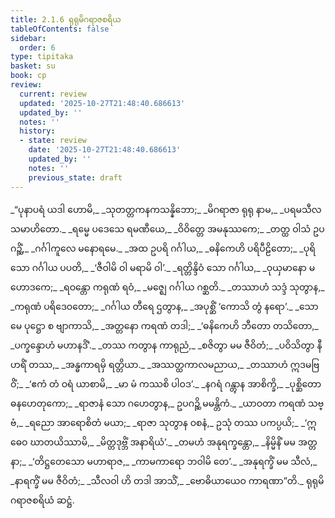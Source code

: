 ```yaml
---
title: 2.1.6 ရုရုမိဂရာဇစရိယ
tableOfContents: false
sidebar:
  order: 6
type: tipitaka
basket: su
book: cp
review:
  current: review
  updated: '2025-10-27T21:48:40.686613'
  updated_by: ''
  notes: ''
  history:
  - state: review
    date: '2025-10-27T21:48:40.686613'
    updated_by: ''
    notes: ''
    previous_state: draft
---
```



<ReviewStatus review={frontmatter.review} showDetails={true} />

<HypothesisAnnotation frontmatter={frontmatter} />

<DynamicBreadcrumb />

<Division number="48" book="cp" e="ch" v="21" p="403">

<Paragraph number="214" type="verses" book="cp">
_“ပုနာပရံ ယဒါ ဟောမိ,_  
_သုတတ္တကနကသန္နိဘော;_  
_မိဂရာဇာ ရုရု နာမ,_  
_ပရမသီလသမာဟိတော._  

</Paragraph>

</Division>
<Division number="49" book="cp" e="ch" v="21" p="403">

<Paragraph number="215" type="verses" book="cp">
_ရမ္မေ ပဒေသေ ရမဏီယေ,_  
_ဝိဝိတ္တေ အမနုဿကေ;_  
_တတ္ထ ဝါသံ ဥပဂဉ္ဆိံ,_  
_ဂင်္ဂါကူလေ မနောရမေ._  

</Paragraph>

</Division>
<Division number="50" book="cp" e="ch" v="21" p="403">

<Paragraph number="216" type="verses" book="cp">
_အထ ဥပရိ ဂင်္ဂါယ,_  
_ဓနိကေဟိ ပရိပီဠိတော;_  
_ပုရိသော ဂင်္ဂါယ ပပတိ,_  
_‘ဇီဝါမိ ဝါ မရာမိ ဝါ’._  

</Paragraph>

</Division>
<Division number="51" book="cp" e="ch" v="21" p="403">

<Paragraph number="217" type="verses" book="cp">
_ရတ္တိန္ဒိဝံ သော ဂင်္ဂါယ,_  
_ဝုယှမာနော မဟောဒကေ;_  
_ရဝန္တော ကရုဏံ ရဝံ,_  
_မဇ္ဈေ ဂင်္ဂါယ ဂစ္ဆတိ._  

</Paragraph>

</Division>
<Division number="52" book="cp" e="ch" v="21" p="403">

<Paragraph number="218" type="verses" book="cp">
_တဿာဟံ သဒ္ဒံ သုတွာန,_  
_ကရုဏံ ပရိဒေဝတော;_  
_ဂင်္ဂါယ တီရေ ဌတွာန,_  
_အပုစ္ဆိံ ‘ကောသိ တွံ နရော’._  

</Paragraph>

</Division>
<Division number="53" book="cp" e="ch" v="21" p="403">

<Paragraph number="219" type="verses" book="cp">
_သော မေ ပုဋ္ဌော စ ဗျာကာသိ,_  
_အတ္တနော ကရဏံ တဒါ;_  
_‘ဓနိကေဟိ ဘီတော တသိတော,_  
_ပက္ခန္ဒောဟံ မဟာနဒိံ’._  

</Paragraph>

</Division>
<Division number="54" book="cp" e="ch" v="21" p="403">

<Paragraph number="220" type="verses" book="cp">
_တဿ ကတွာန ကာရုညံ,_  
_စဇိတွာ မမ ဇီဝိတံ;_  
_ပဝိသိတွာ နီဟရိံ တဿ,_  
_အန္ဓကာရမှိ ရတ္တိယာ._  

</Paragraph>

</Division>
<Division number="55" book="cp" e="ch" v="21" p="403">

<Paragraph number="221" type="verses" book="cp">
_အဿတ္ထကာလမညာယ,_  
_တဿာဟံ ဣဒမဗြဝိံ;_  
_‘ဧကံ တံ ဝရံ ယာစာမိ,_  
_မာ မံ ကဿစိ ပါဝဒ’._  

</Paragraph>

</Division>
<Division number="56" book="cp" e="ch" v="21" p="404">

<Paragraph number="222" type="verses" book="cp">
_နဂရံ ဂန္တွာန အာစိက္ခိ,_  
_ပုစ္ဆိတော ဓနဟေတုကော;_  
_ရာဇာနံ သော ဂဟေတွာန,_  
ဥပဂဉ္ဆိ မမန္တိကံ._  

</Paragraph>

</Division>
<Division number="57" book="cp" e="ch" v="21" p="404">

<Paragraph number="223" type="verses" book="cp">
_ယာဝတာ ကရဏံ သဗ္ဗံ,_  
_ရညော အာရောစိတံ မယာ;_  
_ရာဇာ သုတွာန ဝစနံ,_  
ဥသုံ တဿ ပကပ္ပယိ;_  
_‘ဣဓေဝ ဃာတယိဿာမိ,_  
_မိတ္တဒုဗ္ဘိံ အနာရိယံ’._  

</Paragraph>

</Division>
<Division number="58" book="cp" e="ch" v="21" p="404">

<Paragraph number="224" type="verses" book="cp">
_တမဟံ အနုရက္ခန္တော,_  
_နိမ္မိနိံ မမ အတ္တနာ;_  
_‘တိဋ္ဌတေသော မဟာရာဇ,_  
_ကာမကာရော ဘဝါမိ တေ’._  

</Paragraph>

</Division>
<Division number="59" book="cp" e="ch" v="21" p="404">

<Paragraph number="225" type="verses" book="cp">
_အနုရက္ခိံ မမ သီလံ,_  
_နာရက္ခိံ မမ ဇီဝိတံ;_  
_သီလဝါ ဟိ တဒါ အာသိံ,_  
_ဗောဓိယာယေဝ ကာရဏာ”တိ._  


</Paragraph>
</Division>

<Paragraph number="226" type="center" book="cp">
ရုရုမိဂရာဇစရိယံ ဆဋ္ဌံ.
</Paragraph>